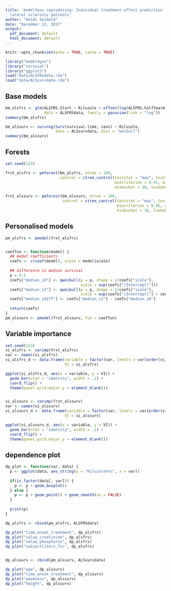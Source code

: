 ```yaml
---
title: 'model4you reproducing: Individual treatment effect prediction for amyotrophic
  lateral sclerosis patients'
author: "Heidi Seibold"
date: "December 22, 2017"
output:
  pdf_document: default
  html_document: default
---
```


```r
knitr::opts_chunk$set(echo = TRUE, cache = TRUE)
```


```r
library("model4you")
library("survival")
library("ggplot2")
load("data/ALSFRSdata.rda")
load("data/ALSsurvdata.rda")
```

## Base models
```r
bm_alsfrs <- glm(ALSFRS.Start ~ Riluzole + offset(log(ALSFRS.halfYearAfter)), 
                 data = ALSFRSdata, family = gaussian(link = "log"))
summary(bm_alsfrs)

bm_alssurv <- survreg(Surv(survival.time, cens) ~ Riluzole, 
                      data = ALSsurvdata, dist = "weibull")
summary(bm_alssurv)
```
## Forests
```r
set.seed(123)

frst_alsfrs <- pmforest(bm_alsfrs, ntree = 100, 
                        control = ctree_control(teststat = "max", testtype = "Univ",
                                                mincriterion = 0.95, minsplit = 40, 
                                                minbucket = 30, lookahead = TRUE))

frst_alssurv <- pmforest(bm_alssurv, ntree = 100, 
                         control = ctree_control(teststat = "max", testtype = "Univ",
                                                 mincriterion = 0.95, minsplit = 40, 
                                                 minbucket = 30, lookahead = TRUE))
```

## Personalised models
```r
pm_alsfrs <- pmodel(frst_alsfrs)


coeffun <- function(model) {
  ## model coefficients
  coefs <- c(coef(model), scale = model$scale)
  
  ## difference in median survival 
  p = 0.5
  coefs["median_s0"] <- qweibull(p = p, shape = 1/coefs["scale"], 
                                 scale = exp(coefs["(Intercept)"]))
  coefs["median_s1"] <- qweibull(p = p, shape = 1/coefs["scale"], 
                                 scale = exp(coefs["(Intercept)"] + coefs["aA"]))
  coefs["median_sdiff"] <- coefs["median_s1"] - coefs["median_s0"]
  
  return(coefs)
}
pm_alssurv <- pmodel(frst_alssurv, fun = coeffun)
```


## Variable importance
```r
set.seed(123)
vi_alsfrs <- varimp(frst_alsfrs)
var <- names(vi_alsfrs)
vi_alsfrs_d <- data.frame(variable = factor(var, levels = var[order(vi_alsfrs)]), 
                          VI = vi_alsfrs)

ggplot(vi_alsfrs_d, aes(x = variable, y = VI)) + 
  geom_bar(stat = "identity", width = .1) +
  coord_flip() +
  theme(panel.grid.major.y = element_blank())


vi_alssurv <- varimp(frst_alssurv)
var <- names(vi_alssurv)
vi_alssurv_d <- data.frame(variable = factor(var, levels = var[order(vi_alssurv)]), 
                          VI = vi_alssurv)

ggplot(vi_alssurv_d, aes(x = variable, y = VI)) + 
  geom_bar(stat = "identity", width = .1) +
  coord_flip() +
  theme(panel.grid.major.y = element_blank())
```



## dependence plot
```r
dp_plot <- function(var, data) {
  p <- ggplot(data, aes_string(y = "RiluzoleYes", x = var))
  
  if(is.factor(data[, var])) {
    p <- p + geom_boxplot()
  } else {
    p <- p + geom_point() + geom_smooth(se = FALSE)
  }
  
  print(p)
}

dp_alsfrs <- cbind(pm_alsfrs, ALSFRSdata)

dp_plot("time_onset_treatment", dp_alsfrs)
dp_plot("value_creatinine", dp_alsfrs)
dp_plot("value_phosphorus", dp_alsfrs)
dp_plot("subjectliters_fvc", dp_alsfrs)


dp_alssurv <- cbind(pm_alssurv, ALSsurvdata)

dp_plot("age", dp_alssurv)
dp_plot("time_onset_treatment", dp_alssurv)
dp_plot("weakness", dp_alssurv)
dp_plot("height", dp_alssurv)

```




